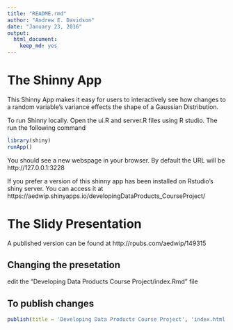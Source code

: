 ```yaml
---
title: "README.rmd"
author: "Andrew E. Davidson"
date: "January 23, 2016"
output: 
  html_document: 
    keep_md: yes
---
```


# The Shinny App
This Shinny App makes it easy for users to interactively see how changes to a random variable's variance effects the shape of a Gaussian Distribution.

To run Shinny locally. Open the ui.R and server.R files using R studio. The run the following command

```r
library(shiny)
runApp()
```

You should see a new webspage in your browser. By default the URL will be http://127.0.0.1:3228

If you prefer a version of this shinny app has been installed on Rstudio's shiny server. You can access it at https://aedwip.shinyapps.io/developingDataProducts_CourseProject/

# The Slidy Presentation

A published version can be found at http://rpubs.com/aedwip/149315

## Changing the presetation
edit the "Developing Data Products Course Project/index.Rmd" file

## To publish changes

```r
publish(title = 'Developing Data Products Course Project', 'index.html', host = 'rpubs')
```
